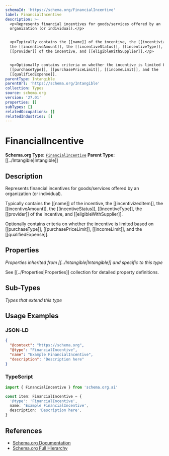 ```yaml
---
schemaId: 'https://schema.org/FinancialIncentive'
label: FinancialIncentive
description: >-
  <p>Represents financial incentives for goods/services offered by an
  organization (or individual).</p>


  <p>Typically contains the [[name]] of the incentive, the [[incentivizedItem]],
  the [[incentiveAmount]], the [[incentiveStatus]], [[incentiveType]], the
  [[provider]] of the incentive, and [[eligibleWithSupplier]].</p>


  <p>Optionally contains criteria on whether the incentive is limited based on
  [[purchaseType]], [[purchasePriceLimit]], [[incomeLimit]], and the
  [[qualifiedExpense]].
parentType: Intangible
parentUrl: 'https://schema.org/Intangible'
collection: Types
source: schema.org
version: '27.01'
properties: []
subTypes: []
relatedOccupations: []
relatedIndustries: []
---
```

# FinancialIncentive

**Schema.org Type:** [`FinancialIncentive`](https://schema.org/FinancialIncentive)
**Parent Type:** [[../Intangible|Intangible]]

## Description

<p>Represents financial incentives for goods/services offered by an organization (or individual).</p>

<p>Typically contains the [[name]] of the incentive, the [[incentivizedItem]], the [[incentiveAmount]], the [[incentiveStatus]], [[incentiveType]], the [[provider]] of the incentive, and [[eligibleWithSupplier]].</p>

<p>Optionally contains criteria on whether the incentive is limited based on [[purchaseType]], [[purchasePriceLimit]], [[incomeLimit]], and the [[qualifiedExpense]].

## Properties

*Properties inherited from [[../Intangible|Intangible]] and specific to this type*

See [[../Properties|Properties]] collection for detailed property definitions.

## Sub-Types

*Types that extend this type*

## Usage Examples

### JSON-LD

```json
{
  "@context": "https://schema.org",
  "@type": "FinancialIncentive",
  "name": "Example FinancialIncentive",
  "description": "Description here"
}
```

### TypeScript

```typescript
import { FinancialIncentive } from 'schema.org.ai'

const item: FinancialIncentive = {
  '@type': 'FinancialIncentive',
  name: 'Example FinancialIncentive',
  description: 'Description here',
}
```

## References

- [Schema.org Documentation](https://schema.org/FinancialIncentive)
- [Schema.org Full Hierarchy](https://schema.org/docs/full.html)
